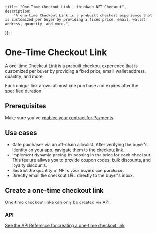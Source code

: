 
	title: "One-Time Checkout Link | thirdweb NFT Checkout",
	description:
		"A one-time Checkout Link is a prebuilt checkout experience that is customized per buyer by providing a fixed price, email, wallet address, quantity, and more.",
});

# One-Time Checkout Link

A one-time Checkout Link is a prebuilt checkout experience that is customized per buyer by providing a fixed price, email, wallet address, quantity, and more.

Each unique link allows at most one purchase and expires after the specified duration.

## Prerequisites

Make sure you've [enabled your contract for Payments](enable-contract).

## Use cases

- Gate purchases via an off-chain allowlist. After verifying the buyer's identity on your app, navigate them to the checkout link.
- Implement dynamic pricing by passing in the price for each checkout. This feature allows you to provide coupon codes, bulk discounts, and loyalty discounts.
- Restrict the quantity of NFTs your buyers can purchase.
- Directly email the checkout URL directly to the buyer's inbox.

## Create a one-time checkout link

One-time checkout links can only be created via API.

### API

[See the API Reference for creating a one-time checkout link](https://redocly.github.io/redoc/?url=https://payments.thirdweb.com/api/doc#tag/One-time-Checkout-Links/paths/~1api~12022-08-12~1checkout-link-intent/post)
